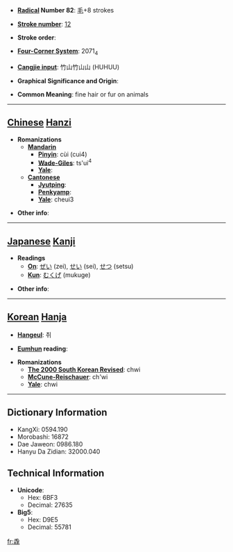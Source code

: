 * '''[[Wiktionary:Chinese radical index| Radical]] Number 82''': [[Wiktionary:Chinese radical index 毛|毛]]+8 strokes

* '''[[Wiktionary:Chinese total strokes index|Stroke number]]''': [[Wiktionary:Chinese total strokes index 12|12]]

* '''Stroke order''': 

* '''[[Wiktionary:Chinese four corner index|Four-Corner System]]''': 2071<sub>4</sub>

* '''[[Wiktionary:Chinese Cangjie index|Cangjie input]]''': 竹山竹山山 (HUHUU)

* '''Graphical Significance and Origin''': 

* '''Common Meaning''': fine hair or fur on animals

----

== [[Chinese]] [[Hanzi]] ==

* '''Romanizations'''
** '''[[Mandarin]]'''
*** '''[[Pinyin]]''': cùi (cui4)
*** '''[[Wade-Giles]]''': ts'ui<sup>4</sup>
*** '''[[Yale]]''': 
** '''[[Cantonese]]'''
*** '''[[Jyutping]]''':
*** '''[[Penkyamp]]''': 
*** '''[[Yale]]''': cheui3

* '''Other info''': 

----

== [[Japanese]] [[Kanji]] ==

* '''Readings'''
** '''[[On]]''': [[ぜい]] (zei), [[せい]] (sei), [[せつ]] (setsu)
** '''[[Kun]]''': [[むくげ]] (mukuge)

* '''Other info''':  

----

== [[Korean]] [[Hanja]] ==

* '''[[Hangeul]]''': 취

* '''[[Eumhun]] reading''': 

* '''Romanizations'''
** '''[[The 2000 South Korean Revised Romanization|The 2000 South Korean Revised]]''': chwi
** '''[[McCune-Reischauer]]''': ch'wi
** '''[[Yale]]''': chwi

----

== Dictionary Information ==

* KangXi: 0594.190
* Morobashi: 16872
* Dae Jaweon: 0986.180
* Hanyu Da Zidian: 32000.040

== Technical Information ==

* '''Unicode''':
** Hex: 6BF3
** Decimal: 27635
* '''Big5''':
** Hex: D9E5
** Decimal: 55781

[[fr:毳]]